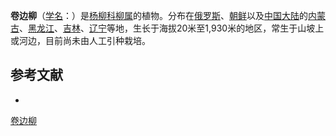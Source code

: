 {{Speciesbox
| name = 卷边柳
| status = 
| status_system = 
| image =
| genus = Salix
| species = siuzevii
| authority = Seemen
}}

'''卷边柳'''（[[学名|学名]]：{{lang|la|''Salix siuzevii''}}）是[[杨柳科|杨柳科]][[柳属|柳属]]的植物。分布在[[俄罗斯|俄罗斯]]、[[朝鲜|朝鲜]]以及[[中国大陆|中国大陆]]的[[内蒙古|内蒙古]]、[[黑龙江|黑龙江]]、[[吉林|吉林]]、[[辽宁|辽宁]]等地，生长于海拔20米至1,930米的地区，常生于山坡上或河边，目前尚未由人工引种栽培。

== 参考文献 ==
<div class="references-small">
* {{cite web| url =http://www.bioinfo.cn/db05/KmzwSpecies.php?action=view&id=20615| title =卷边柳| work =《中国高等植物数据库全库》| publisher =中国科学院微生物研究所| author =昆明植物研究所| accessdate =2009-02-25| deadurl =yes| archiveurl =https://web.archive.org/web/20160305041940/http://www.bioinfo.cn/db05/KmzwSpecies.php?action=view&id=20615| archivedate =2016-03-05}}
</div>
{{Taxonbar|from=Q4195465}}

[[Category:柳属|卷边柳]]


{{植物小作品}}
